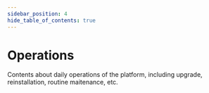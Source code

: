 ```yaml
---
sidebar_position: 4
hide_table_of_contents: true
---
```


# Operations

Contents about daily operations of the platform, including upgrade, reinstallation, routine maitenance, etc.


<IndexDocCardList />
